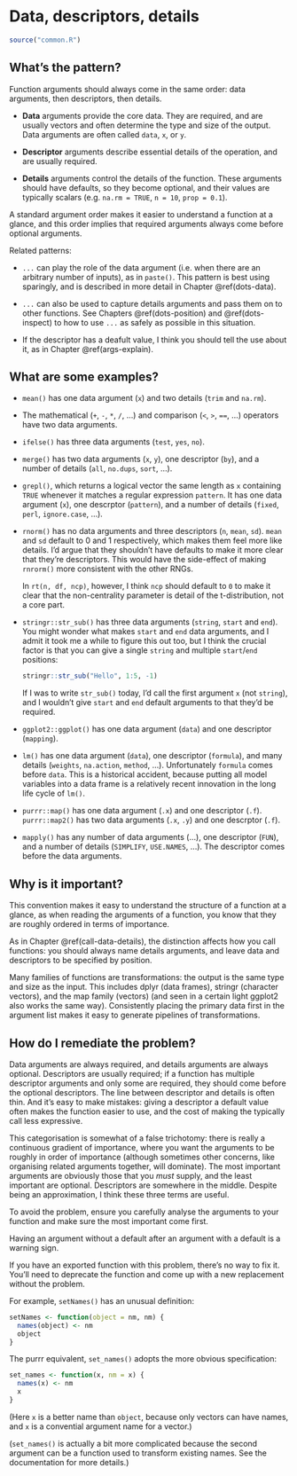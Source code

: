 # Data, descriptors, details {#args-data-details}

```r
source("common.R")
```

## What's the pattern?

Function arguments should always come in the same order: data arguments, then descriptors, then details.

* __Data__ arguments provide the core data. They are required, and are usually
  vectors and often determine the type and size of the output. Data arguments
  are often called `data`, `x`, or `y`. 

* __Descriptor__ arguments describe essential details of the operation, and 
  are usually required.
  
* __Details__ arguments control the details of the function. These arguments
  should have defaults, so they become optional, and their values are 
  typically scalars (e.g. `na.rm = TRUE`, `n = 10`, `prop = 0.1`).

A standard argument order makes it easier to understand a function at a glance, and this order implies that required arguments always come before optional arguments.

Related patterns:

* `...` can play the role of the data argument (i.e. when there are an 
  arbitrary number of inputs), as in `paste()`. This pattern is best using
  sparingly, and is described in more detail in Chapter \@ref(dots-data). 

* `...` can also be used to capture details arguments and pass them on to 
  other functions. See Chapters \@ref(dots-position) and \@ref(dots-inspect) 
  to how to use `...` as safely as possible in this situation.

* If the descriptor has a deafult value, I think you should tell the use about 
  it, as in Chapter \@ref(args-explain).

## What are some examples?

*   `mean()` has one data argument (`x`) and two details (`trim` and `na.rm`).

*   The mathematical (`+`, `-`, `*`, `/`, ...) and comparison (`<`, `>`, `==`,
    ...) operators have two data arguments.

*   `ifelse()` has three data arguments (`test`, `yes`, `no`).

*   `merge()` has two data arguments (`x`, `y`), one descriptor (`by`), 
    and a number of details (`all`, `no.dups`, `sort`, ...).

*   `grepl()`, which returns a logical vector the same length as `x` 
    containing `TRUE` whenever it matches a regular expression `pattern`. 
    It has one data argument (`x`), one descrptor (`pattern`), and a number 
    of details (`fixed`, `perl`, `ignore.case`, ...).
    
*   `rnorm()` has no data arguments and three descriptors (`n`, `mean`, `sd`).
    `mean` and `sd` default to 0 and 1 respectively, which makes them feel 
    more like details. I'd argue that they shouldn't have defaults to make it 
    more clear that they're descriptors. This would have the side-effect of 
    making `rnrorm()` more consistent with the other RNGs.
    
    In `rt(n, df, ncp)`, however, I think `ncp` should default to `0` to make 
    it clear that the non-centrality parameter is detail of the t-distribution,
    not a core part.
    
*   `stringr::str_sub()` has three data arguments (`string`, `start` and 
    `end`). You might wonder what makes `start` and `end` data arguments, and
    I admit it took me a while to figure this out too, but I think the
    crucial factor is that you can give a single `string` and multiple 
    `start`/`end` positions:
    
    ```r
    stringr::str_sub("Hello", 1:5, -1)
    ```
    
    If I was to write `str_sub()` today, I'd call the first argument `x` (not
    `string`), and I wouldn't give `start` and `end` default arguments to that 
    they'd be required.

*   `ggplot2::ggplot()` has one data argument (`data`) and one descriptor 
    (`mapping`). 

*   `lm()` has one data argument (`data`), one descriptor (`formula`), and
    many details (`weights`, `na.action`, `method`, ...). Unfortunately 
    `formula` comes before `data`. This is a historical accident, because 
    putting all model variables into a data frame is a relatively recent
    innovation in the long life cycle of `lm()`.

*   `purrr::map()` has one data argument (`.x`) and one descriptor (`.f`).
    `purrr::map2()` has two data arguments (`.x`, `.y`) and one descrptor 
     (`.f`).

*   `mapply()` has any number of data arguments (...), one descriptor (`FUN`),
    and a number of details (`SIMPLIFY`, `USE.NAMES`, ...). The descriptor
    comes before the data arguments.

## Why is it important?

This convention makes it easy to understand the structure of a function at a glance, as when reading the arguments of a function, you know that they are roughly ordered in terms of importance. 

As in Chapter \@ref(call-data-details), the distinction affects how you call functions: you should always name details arguments, and leave data and descriptors to be specified by position.

Many families of functions are transformations: the output is the same type and size as the input. This includes dplyr (data frames), stringr (character vectors), and the map family (vectors) (and seen in a certain light ggplot2 also works the same way). Consistently placing the primary data first in the argument list makes it easy to generate pipelines of transformations.

## How do I remediate the problem?

Data arguments are always required, and details arguments are always optional. Descriptors are usually required; if a function has multiple descriptor arguments and only some are required, they should come before the optional descriptors. The line between descriptor and details is often thin. And it's easy to make mistakes: giving a descriptor a default value often makes the function easier to use, and the cost of making the typically call less expressive.

This categorisation is somewhat of a false trichotomy: there is really a continuous gradient of importance, where you want the arguments to be roughly in order of importance (although sometimes other concerns, like organising related arguments together, will dominate). The most important arguments are obviously those that you _must_ supply, and the least important are optional. Descriptors are somewhere in the middle. Despite being an approximation, I think these three terms are useful.

To avoid the problem, ensure you carefully analyse the arguments to your function and make sure the most important come first. 

Having an argument without a default after an argument with a default is a warning sign.

If you have an exported function with this problem, there's no way to fix it. You'll need to deprecate the function and come up with a new replacement without the problem.

For example, `setNames()` has an unusual definition:

```r
setNames <- function(object = nm, nm) {
  names(object) <- nm
  object
}
```

The purrr equivalent, `set_names()` adopts the more obvious specification:

```r
set_names <- function(x, nm = x) {
  names(x) <- nm
  x
}
```

(Here `x` is a better name than `object`, because only vectors can have names, and `x` is a convential argument name for a vector.)

(`set_names()` is actually a bit more complicated because the second argument can be a function used to transform existing names. See the documentation for more details.)

